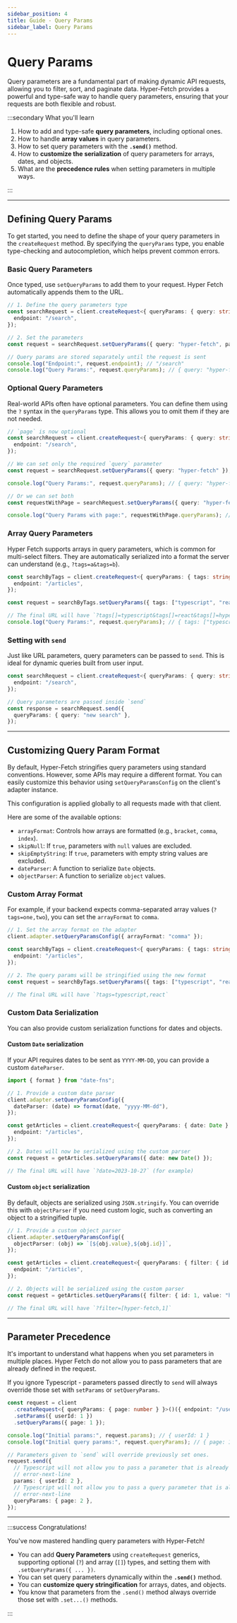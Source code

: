```yaml
---
sidebar_position: 4
title: Guide - Query Params
sidebar_label: Query Params
---
```


# Query Params

Query parameters are a fundamental part of making dynamic API requests, allowing you to filter, sort, and paginate data.
Hyper-Fetch provides a powerful and type-safe way to handle query parameters, ensuring that your requests are both
flexible and robust.

:::secondary What you'll learn

1.  How to add and type-safe **query parameters**, including optional ones.
2.  How to handle **array values** in query parameters.
3.  How to set query parameters with the **`.send()`** method.
4.  How to **customize the serialization** of query parameters for arrays, dates, and objects.
5.  What are the **precedence rules** when setting parameters in multiple ways.

:::

---

## Defining Query Params

To get started, you need to define the shape of your query parameters in the `createRequest` method. By specifying the
`queryParams` type, you enable type-checking and autocompletion, which helps prevent common errors.

### Basic Query Parameters

Once typed, use `setQueryParams` to add them to your request. Hyper Fetch automatically appends them to the URL.

```ts
// 1. Define the query parameters type
const searchRequest = client.createRequest<{ queryParams: { query: string; page: number } }>()({
  endpoint: "/search",
});

// 2. Set the parameters
const request = searchRequest.setQueryParams({ query: "hyper-fetch", page: 1 });

// Query params are stored separately until the request is sent
console.log("Endpoint:", request.endpoint); // "/search"
console.log("Query Params:", request.queryParams); // { query: "hyper-fetch", page: 1 }
```

### Optional Query Parameters

Real-world APIs often have optional parameters. You can define them using the `?` syntax in the `queryParams` type. This
allows you to omit them if they are not needed.

```ts
// `page` is now optional
const searchRequest = client.createRequest<{ queryParams: { query: string; page?: number } }>()({
  endpoint: "/search",
});

// We can set only the required `query` parameter
const request = searchRequest.setQueryParams({ query: "hyper-fetch" });

console.log("Query Params:", request.queryParams); // { query: "hyper-fetch" }

// Or we can set both
const requestWithPage = searchRequest.setQueryParams({ query: "hyper-fetch", page: 2 });

console.log("Query Params with page:", requestWithPage.queryParams); // { query: "hyper-fetch", page: 2 }
```

### Array Query Parameters

Hyper Fetch supports arrays in query parameters, which is common for multi-select filters. They are automatically
serialized into a format the server can understand (e.g., `?tags=a&tags=b`).

```ts
const searchByTags = client.createRequest<{ queryParams: { tags: string[] } }>()({
  endpoint: "/articles",
});

const request = searchByTags.setQueryParams({ tags: ["typescript", "react", "hyper-fetch"] });

// The final URL will have `?tags[]=typescript&tags[]=react&tags[]=hyper-fetch`
console.log("Query Params:", request.queryParams); // { tags: ["typescript", "react", "hyper-fetch"] }
```

### Setting with `send`

Just like URL parameters, query parameters can be passed to `send`. This is ideal for dynamic queries built from user
input.

```ts
const searchRequest = client.createRequest<{ queryParams: { query: string; page?: number } }>()({
  endpoint: "/search",
});

// Query parameters are passed inside `send`
const response = searchRequest.send({
  queryParams: { query: "new search" },
});
```

---

## Customizing Query Param Format

By default, Hyper-Fetch stringifies query parameters using standard conventions. However, some APIs may require a
different format. You can easily customize this behavior using `setQueryParamsConfig` on the client's adapter instance.

This configuration is applied globally to all requests made with that client.

Here are some of the available options:

- `arrayFormat`: Controls how arrays are formatted (e.g., `bracket`, `comma`, `index`).
- `skipNull`: If `true`, parameters with `null` values are excluded.
- `skipEmptyString`: If `true`, parameters with empty string values are excluded.
- `dateParser`: A function to serialize `Date` objects.
- `objectParser`: A function to serialize `object` values.

### Custom Array Format

For example, if your backend expects comma-separated array values (`?tags=one,two`), you can set the `arrayFormat` to
`comma`.

```ts
// 1. Set the array format on the adapter
client.adapter.setQueryParamsConfig({ arrayFormat: "comma" });

const searchByTags = client.createRequest<{ queryParams: { tags: string[] } }>()({
  endpoint: "/articles",
});

// 2. The query params will be stringified using the new format
const request = searchByTags.setQueryParams({ tags: ["typescript", "react"] });

// The final URL will have `?tags=typescript,react`
```

### Custom Data Serialization

You can also provide custom serialization functions for dates and objects.

#### Custom `Date` serialization

If your API requires dates to be sent as `YYYY-MM-DD`, you can provide a custom `dateParser`.

```ts
import { format } from "date-fns";

// 1. Provide a custom date parser
client.adapter.setQueryParamsConfig({
  dateParser: (date) => format(date, "yyyy-MM-dd"),
});

const getArticles = client.createRequest<{ queryParams: { date: Date } }>()({
  endpoint: "/articles",
});

// 2. Dates will now be serialized using the custom parser
const request = getArticles.setQueryParams({ date: new Date() });

// The final URL will have `?date=2023-10-27` (for example)
```

#### Custom `object` serialization

By default, objects are serialized using `JSON.stringify`. You can override this with `objectParser` if you need custom
logic, such as converting an object to a stringified tuple.

```ts
// 1. Provide a custom object parser
client.adapter.setQueryParamsConfig({
  objectParser: (obj) => `[${obj.value},${obj.id}]`,
});

const getArticles = client.createRequest<{ queryParams: { filter: { id: number; value: string } } }>()({
  endpoint: "/articles",
});

// 2. Objects will be serialized using the custom parser
const request = getArticles.setQueryParams({ filter: { id: 1, value: "hyper-fetch" } });

// The final URL will have `?filter=[hyper-fetch,1]`
```

---

## Parameter Precedence

It's important to understand what happens when you set parameters in multiple places. Hyper Fetch do not allow you to
pass parameters that are already defined in the request.

If you ignore Typescript - parameters passed directly to `send` will always override those set with `setParams` or
`setQueryParams`.

```ts
const request = client
  .createRequest<{ queryParams: { page: number } }>()({ endpoint: "/users/:userId" })
  .setParams({ userId: 1 })
  .setQueryParams({ page: 1 });

console.log("Initial params:", request.params); // { userId: 1 }
console.log("Initial query params:", request.queryParams); // { page: 1 }

// Parameters given to `send` will override previously set ones.
request.send({
  // Typescript will not allow you to pass a parameter that is already defined in the request
  // error-next-line
  params: { userId: 2 },
  // Typescript will not allow you to pass a query parameter that is already defined in the request
  // error-next-line
  queryParams: { page: 2 },
});
```

---

:::success Congratulations!

You've now mastered handling query parameters with Hyper-Fetch!

- You can add **Query Parameters** using `createRequest` generics, supporting optional (`?`) and array (`[]`) types, and
  setting them with `.setQueryParams({ ... })`.
- You can set query parameters dynamically within the **`.send()`** method.
- You can **customize query stringification** for arrays, dates, and objects.
- You know that parameters from the `.send()` method always override those set with `.set...()` methods.

:::

```

```
